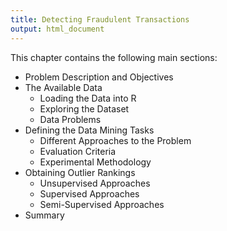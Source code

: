 ```yaml
---
title: Detecting Fraudulent Transactions
output: html_document
---
```



This chapter contains the following main sections:


- Problem Description and Objectives
<!-- availData.Rnw --> 
- The Available Data
    + Loading the Data into R
    + Exploring the Dataset
    + Data Problems
<!-- defTasks.Rnw --> 
- Defining the Data Mining Tasks
    + Different Approaches to the Problem
    + Evaluation Criteria
    + Experimental Methodology
<!-- obtainingRanks.Rnw --> 
- Obtaining Outlier Rankings
    + Unsupervised Approaches
    + Supervised Approaches
    + Semi-Supervised Approaches
- Summary
<!-- BPrule.Rnw --> 
<!-- LOF.Rnw --> 
<!-- ORh.Rnw --> 
<!-- classImb.Rnw --> 
<!-- nb.Rnw --> 
<!-- adaB.Rnw --> 
<!-- Semisupervised.Rnw --> 
